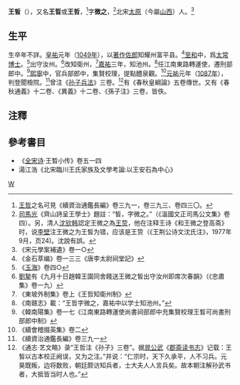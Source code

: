'''王皙'''（{{bd|?||?}}），又名'''王晢'''或'''王哲'''，<ref>[[王哲|王哲]]之名可見《續資治通鑑長編》卷三九一，卷三九三、卷四三〇。</ref>字'''微之'''，<ref>[[司馬光|司馬光]]《齊山詩呈王學士》題註：“皙，字微之。”（《溫國文正司馬公文集》卷四）。另，清人[[沈钦韩|沈钦韩]]認定王微之為[[王贽|王贽]]，他在注释王诗《和王微之登高斋》时，说[[李壁|李壁]]注王微之为王皙为错，应该是王贽（《王荆公诗文沈氏注》，1977年9月，页24)。沈說有誤。</ref>北宋[[太原|太原]]（今屬[[山西|山西]]）人。<ref>《宋元學案補遺》卷一○</ref>

==生平==
生卒年不詳。[[皇祐|皇祐]]元年（[[1049年|1049年]]），以[[著作佐郎|著作佐郎]]知耀州富平县。<ref>《金石萃编》卷一三三《唐李太尉祠堂記》</ref>[[至和|至和]]中，爲[[太常博士|太常博士]]。<ref>《[[玉海|玉海]]》卷四○</ref>出守汝州。<ref>[[劉摯|劉摯]]有《九月十日趙韓王園同舍餞送王微之皙出守汝州即席次春韻》（《忠肅集》卷一九）</ref>改知衛州，<ref>《東坡外制集》卷上《王哲知衛州制》</ref>[[嘉祐|嘉祐]]三年，知池州。<ref>《南赣志》載：“王哲字微之，嘉祐中以学士知池州。”</ref>任江南東路轉運使，遷刑部郎中。<ref>《韓南陽集》卷一七《江南東路轉運使尚書祠部郎中充集賢校理王晳可尚書刑部郎中制》</ref>[[熙寧|熙寧]]中，官兵部郎中，集賢校理，提點醴泉觀。<ref>《續會稽掇英集》卷二</ref>[[元祐|元祐]]元年（[[1087年|1087年]]），判登聞檢院。<ref>《續資治通鑑長編》卷三九一</ref>曾注《[[孙子兵法|孙子兵法]]》三卷。<ref>《通志·艺文略》录“王哲注《孙子》三卷”。据[[晁公武|晁公武]]《[[郡斋读书志|郡斋读书志]]》记载：王皙以古本校正阙误，又为之注。”并说：“仁宗时，天下久承平，人不习兵。元昊既叛，边将数败，朝廷颇访知兵者，士大夫人人言兵矣。故本朝注解孙武书者，大抵皆当时人也。”</ref>有《春秋皇綱論》五卷傳世。又有《春秋通義》十二卷、《異義》十二卷、《孫子注》三卷，皆佚。

==注釋==
{{reflist}}

==參考書目==
* 《[[全宋诗|全宋诗]]·王晳小传》卷五一四
* 湯江浩《北宋臨川王氏家族及文學考論:以王安石為中心》

[[Category:北宋官員|W]]